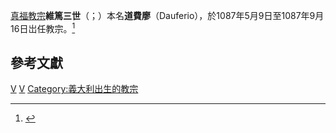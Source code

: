{{Multiple issues|
{{Refimprove|time=2019-10-24T08:31:14+00:00}}
{{Expand language|1=en|time=2019-10-24T08:32:40+00:00}}
}}
{{NoteTA
|G1=Popes
}}
{{Infobox Christian leader
|type = Pope
| honorific-prefix =真福 教宗
| name=維篤三世<br />Beatus Victor PP. III
|caption = 位於[[城外聖保祿大殿|城外聖保祿大殿]]的教宗維篤三世圖像
|title = [[羅馬主教|羅馬主教]]
|image=[[File:Victor_III.jpg|250px]]
|birth_name=Dauferio
|elected=1086年5月24日
|term_start=1087年5月9日
|term_end=1087年9月16日（在位{{Age in years and days|1087|05|09|1087|09|16|age=no}}）
|predecessor=[[教宗額我略七世|教宗額我略七世]]
|successor=[[教宗乌尔巴诺二世|教宗乌尔巴诺二世]]
|birth_date=约1026年
|birth_place=[[意大利|意大利]][[貝內文托|貝內文托]]
|death_date=1087年9月16日
|death_place=意大利[[卡西諾山|卡西諾山]]
|other=維篤
}}
{{Infobox popestyles
|dipstyle = 教宗閣下
|offstyle = 教宗閣下
|relstyle = 聖父
|deathstyle = [[真福|真福]]
}}

[[真福|真福]][[教宗|教宗]]'''維篤三世'''（{{lang-la|Beatus Victor PP. III}}；{{bd|约1026年||1087年|9月16日}}）本名'''道費廖'''（Dauferio），於1087年5月9日至1087年9月16日岀任教宗。<ref>{{cite web |title=Pontiffs |url=https://w2.vatican.va/content/vatican/en/holy-father.index.html |publisher=Holy See |accessdate=2019-09-09 |archiveurl=https://web.archive.org/web/20190909162143/https://w2.vatican.va/content/vatican/en/holy-father.index.html |archivedate=2019-09-09 |language=en}}</ref>

== 參考文獻 ==
{{reflist}}

{{教宗|[[額我略七世|額我略七世]]|[[乌尔巴诺二世|乌尔巴诺二世]]|1087年5月9日－1087年9月16日}}
{{Popes}}
{{Authority control}}

[[Category:教宗|V]]
[[Category:1087年逝世|V]]
[[Category:義大利出生的教宗|Category:義大利出生的教宗]]